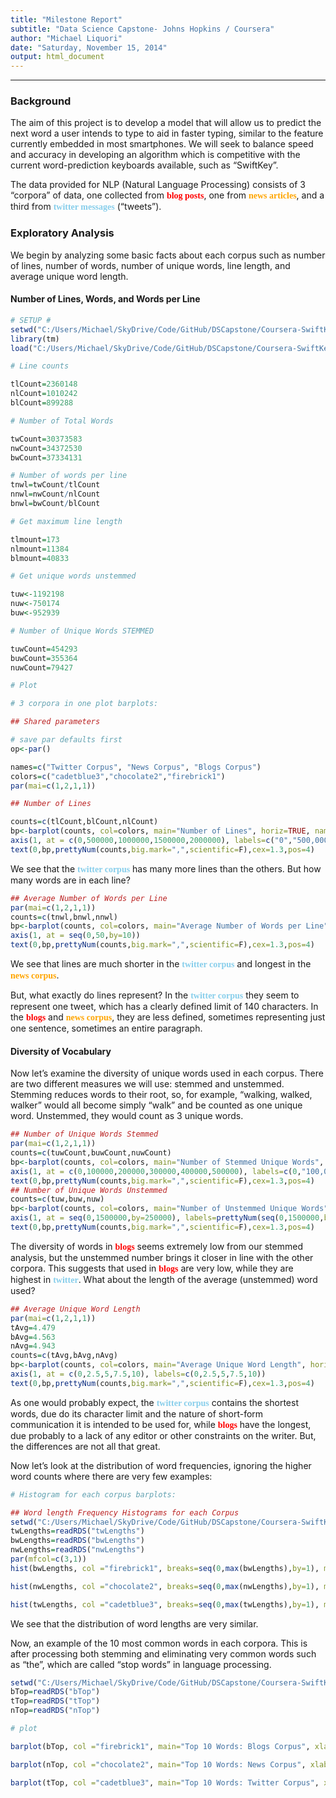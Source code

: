 ```yaml
---
title: "Milestone Report"
subtitle: "Data Science Capstone- Johns Hopkins / Coursera"
author: "Michael Liquori"
date: "Saturday, November 15, 2014"
output: html_document
---
```

<hr>

### Background

The aim of this project is to develop a model that will allow us to predict the next word a user intends to type to aid in faster typing, similar to the feature currently embedded in most smartphones. We will seek to balance speed and accuracy in developing an algorithm which is competitive with the current word-prediction keyboards available, such as "SwiftKey".

The data provided for NLP (Natural Language Processing) consists of 3 "corpora" of data, one collected from <font color="red" face="bold">**blog posts**</font>, one from <font color="orange" face="bold">**news articles**</font>, and a third from <font color="skyblue" face="bold">**twitter messages**</font> ("tweets"). 

### Exploratory Analysis

We begin by analyzing some basic facts about each corpus such as number of lines, number of words, number of unique words, line length, and average unique word length.

#### Number of Lines, Words, and Words per Line

```r

# SETUP #
setwd("C:/Users/Michael/SkyDrive/Code/GitHub/DSCapstone/Coursera-SwiftKey/final/en_US")
library(tm)
load("C:/Users/Michael/SkyDrive/Code/GitHub/DSCapstone/Coursera-SwiftKey/final/en_US/RanMdownScriptFullProcessing.RData")

# Line counts

tlCount=2360148
nlCount=1010242
blCount=899288

# Number of Total Words

twCount=30373583
nwCount=34372530
bwCount=37334131

# Number of words per line
tnwl=twCount/tlCount
nnwl=nwCount/nlCount
bnwl=bwCount/blCount

# Get maximum line length

tlmount=173
nlmount=11384
blmount=40833

# Get unique words unstemmed

tuw<-1192198
nuw<-750174
buw<-952939

# Number of Unique Words STEMMED

tuwCount=454293
buwCount=355364
nuwCount=79427

# Plot

# 3 corpora in one plot barplots:

## Shared parameters

# save par defaults first
op<-par()

names=c("Twitter Corpus", "News Corpus", "Blogs Corpus")
colors=c("cadetblue3","chocolate2","firebrick1")
par(mai=c(1,2,1,1))

## Number of Lines

counts=c(tlCount,blCount,nlCount)
bp<-barplot(counts, col=colors, main="Number of Lines", horiz=TRUE, names.arg=names, las=1, axes=FALSE)
axis(1, at = c(0,500000,1000000,1500000,2000000), labels=c("0","500,000","1,000,000","1,500,000","2,000,000"))
text(0,bp,prettyNum(counts,big.mark=",",scientific=F),cex=1.3,pos=4) 
```

We see that the <font color="skyblue" face="bold">**twitter corpus**</font> has many more lines than the others. But how many words are in each line?

```r

## Average Number of Words per Line
par(mai=c(1,2,1,1))
counts=c(tnwl,bnwl,nnwl)
bp<-barplot(counts, col=colors, main="Average Number of Words per Line", horiz=TRUE, names.arg=names, las=1, axes=FALSE, xlim=c(0,50))
axis(1, at = seq(0,50,by=10))
text(0,bp,prettyNum(counts,big.mark=",",scientific=F),cex=1.3,pos=4) 
```

We see that lines are much shorter in the <font color="skyblue" face="bold">**twitter corpus**</font> and longest in the <font color="orange" face="bold">**news corpus**</font>. 

But, what exactly do lines represent? In the <font color="skyblue" face="bold">**twitter corpus**</font> they seem to represent one tweet, which has a clearly defined limit of 140 characters. In the <font color="red" face="bold">**blogs**</font> and <font color="orange" face="bold">**news corpus**</font>, they are less defined, sometimes representing just one sentence, sometimes an entire paragraph. 

#### Diversity of Vocabulary

Now let's examine the diversity of unique words used in each corpus. There are two different measures we will use: stemmed and unstemmed. Stemming reduces words to their root, so, for example, "walking, walked, walker" would all become simply "walk" and be counted as one unique word. Unstemmed, they would count as 3 unique words.

```r
## Number of Unique Words Stemmed
par(mai=c(1,2,1,1))
counts=c(tuwCount,buwCount,nuwCount)
bp<-barplot(counts, col=colors, main="Number of Stemmed Unique Words", horiz=TRUE, names.arg=names, las=1, axes=FALSE, xlim=c(0,500000))
axis(1, at = c(0,100000,200000,300000,400000,500000), labels=c(0,"100,000","200,000","300,000","400,000","500,000"))
text(0,bp,prettyNum(counts,big.mark=",",scientific=F),cex=1.3,pos=4) 
## Number of Unique Words Unstemmed
counts=c(tuw,buw,nuw)
bp<-barplot(counts, col=colors, main="Number of Unstemmed Unique Words", horiz=TRUE, names.arg=names, las=1, axes=FALSE, xlim=c(0,1500000))
axis(1, at = seq(0,1500000,by=250000), labels=prettyNum(seq(0,1500000,by=250000),big.mark=",",scientific=F))
text(0,bp,prettyNum(counts,big.mark=",",scientific=F),cex=1.3,pos=4) 

```

The diversity of words in <font color="red" face="bold">**blogs**</font> seems extremely low from our stemmed analysis, but the unstemmed number brings it closer in line with the other corpora. This suggests that used in <font color="red" face="bold">**blogs**</font> are very low, while they are highest in <font color="skyblue" face="bold">**twitter**</font>. What about the length of the average (unstemmed) word used?

```r
## Average Unique Word Length
par(mai=c(1,2,1,1))
tAvg=4.479
bAvg=4.563
nAvg=4.943
counts=c(tAvg,bAvg,nAvg)
bp<-barplot(counts, col=colors, main="Average Unique Word Length", horiz=TRUE, names.arg=names, las=1, axes=FALSE, xlim=c(0,10))
axis(1, at = c(0,2.5,5,7.5,10), labels=c(0,2.5,5,7.5,10))
text(0,bp,prettyNum(counts,big.mark=",",scientific=F),cex=1.3,pos=4) 
```

As one would probably expect, the <font color="skyblue" face="bold">**twitter corpus**</font> contains the shortest words, due do its character limit and the nature of short-form communication it is intended to be used for, while <font color="red" face="bold">**blogs**</font> have the longest, due probably to a lack of any editor or other constraints on the writer. But, the differences are not all that great.

Now let's look at the distribution of word frequencies, ignoring the higher word counts where there are very few examples:

```r
# Histogram for each corpus barplots:

## Word length Frequency Histograms for each Corpus
setwd("C:/Users/Michael/SkyDrive/Code/GitHub/DSCapstone/Coursera-SwiftKey/final/en_US")
twLengths=readRDS("twLengths")
bwLengths=readRDS("bwLengths")
nwLengths=readRDS("nwLengths")
par(mfcol=c(3,1))
hist(bwLengths, col ="firebrick1", breaks=seq(0,max(bwLengths),by=1), main="Blogs Corpus Word-Lengths", xlab = "Values", cex.lab = 1.3,xlim=c(0,25))

hist(nwLengths, col ="chocolate2", breaks=seq(0,max(nwLengths),by=1), main="News Corpus Word-Lengths", xlab = "Values", cex.lab = 1.3,xlim=c(0,25))

hist(twLengths, col ="cadetblue3", breaks=seq(0,max(twLengths),by=1), main="Twitter Corpus Word-Lengths", xlab = "Values", cex.lab = 1.3, xlim=c(0,25))
```

We see that the distribution of word lengths are very similar. 

Now, an example of the 10 most common words in each corpora. This is after processing both stemming and eliminating very common words such as "the", which are called "stop words" in language processing.
```r
setwd("C:/Users/Michael/SkyDrive/Code/GitHub/DSCapstone/Coursera-SwiftKey/final/en_US")
bTop=readRDS("bTop")
tTop=readRDS("tTop")
nTop=readRDS("nTop")

# plot

barplot(bTop, col ="firebrick1", main="Top 10 Words: Blogs Corpus", xlab = "Frequency", cex.lab = 1.3, horiz=TRUE, las=1)

barplot(nTop, col ="chocolate2", main="Top 10 Words: News Corpus", xlab = "Frequency", cex.lab = 1.3,horiz=TRUE, las=1)

barplot(tTop, col ="cadetblue3", main="Top 10 Words: Twitter Corpus", xlab = "Frequency", cex.lab = 1.3, horiz=TRUE, las=1)
```
